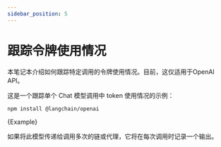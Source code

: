 ```yaml
---
sidebar_position: 5
---
```

# 跟踪令牌使用情况

本笔记本介绍如何跟踪特定调用的令牌使用情况。目前，这仅适用于OpenAI API。

这是一个跟踪单个 Chat 模型调用中 token 使用情况的示例：


```bash npm2yarn
npm install @langchain/openai
```



<IntegrationInstallTooltip></IntegrationInstallTooltip>

<CodeBlock language="typescript">{Example}</CodeBlock>

如果将此模型传递给调用多次的链或代理，它将在每次调用时记录一个输出。

